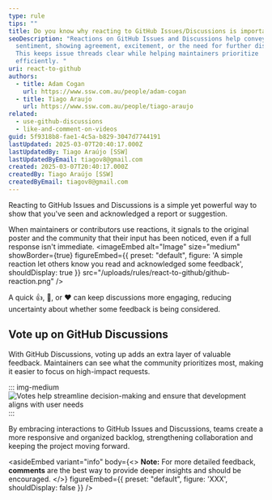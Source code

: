 ```yaml
---
type: rule
tips: ""
title: Do you know why reacting to GitHub Issues/Discussions is important?
seoDescription: "Reactions on GitHub Issues and Discussions help convey
  sentiment, showing agreement, excitement, or the need for further discussion.
  This keeps issue threads clear while helping maintainers prioritize
  efficiently. "
uri: react-to-github
authors:
  - title: Adam Cogan
    url: https://www.ssw.com.au/people/adam-cogan
  - title: Tiago Araujo
    url: https://www.ssw.com.au/people/tiago-araujo
related:
  - use-github-discussions
  - like-and-comment-on-videos
guid: 5f9318b8-fae1-4c5a-b829-3047d7744191
lastUpdated: 2025-03-07T20:40:17.000Z
lastUpdatedBy: Tiago Araújo [SSW]
lastUpdatedByEmail: tiagov8@gmail.com
created: 2025-03-07T20:40:17.000Z
createdBy: Tiago Araújo [SSW]
createdByEmail: tiagov8@gmail.com
---
```

Reacting to GitHub Issues and Discussions is a simple yet powerful way to show that you've seen and acknowledged a report or suggestion.

When maintainers or contributors use reactions, it signals to the original poster and the community that their input has been noticed, even if a full response isn't immediate.
<imageEmbed
  alt="Image"
  size="medium"
  showBorder={true}
  figureEmbed={{
    preset: "default",
    figure: 'A simple reaction let others know you read and acknowledged some feedback',
    shouldDisplay: true
  }}
  src="/uploads/rules/react-to-github/github-reaction.png"
/>

A quick 👍, 👀, or ❤️ can keep discussions more engaging, reducing uncertainty about whether some feedback is being considered.

## Vote up on GitHub Discussions

With GitHub Discussions, voting up adds an extra layer of valuable feedback. Maintainers can see what the community prioritizes most, making it easier to focus on high-impact requests.

::: img-medium
![Votes help streamline decision-making and ensure that development aligns with user needs](github-vote-up.png)
:::

By embracing interactions to GitHub Issues and Discussions, teams create a more responsive and organized backlog, strengthening collaboration and keeping the project moving forward.

<asideEmbed
  variant="info"
  body={<>
    **Note:** For more detailed feedback, **comments** are the best way to provide deeper insights and should be encouraged.
  </>}
  figureEmbed={{
    preset: "default",
    figure: 'XXX',
    shouldDisplay: false
  }}
/>
